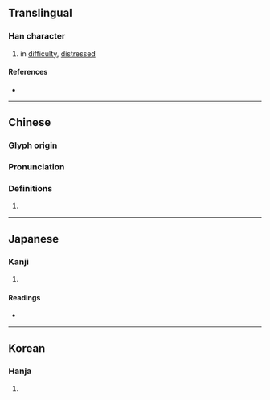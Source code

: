 {{character info/new}}
==Translingual==

===Han character===
{{Han char|rn=63|rad=戶|as=01|sn=5|four=|canj=HSN,ISN|ids=⿸戶乙, ⿸户乙}}

# in [[difficulty]], [[distressed]]

====References====
* {{Han ref|kx=0415.010|dkj=11697|dj=0759.040|hdz=32257.030|uh=6239|ud=25145}}

----

==Chinese==
{{zh-forms}}

===Glyph origin===
{{Han etym}}

===Pronunciation===
{{zh-pron
|m=è
|c=ak1
|mc=y
|oc=y
|ma=
|cat=a
}}

===Definitions===
{{zh-hanzi}}

# {{rfdef|lang=zh}}

----

==Japanese==

===Kanji===
{{ja-kanji|grade=|rs=戶01}}

# {{defn|lang=ja|sort=戶01}}

====Readings====
* {{ja-readings|on=[[あく]] (aku), [[せく]] (seku)|kun=[[せまい]] (semai)}}

----

==Korean==

===Hanja===
{{ko-hanja|hangeul=액|eumhun=|rv=aek|mr=aek|y=ayk}}

# {{defn|lang=ko|sort=戶01}}